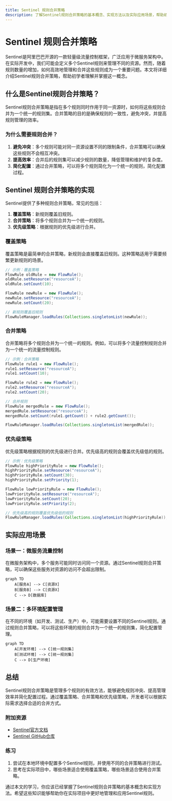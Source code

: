 ```yaml
---
title: Sentinel 规则合并策略
description: 了解Sentinel规则合并策略的基本概念、实现方法以及实际应用场景，帮助初学者掌握如何高效管理Sentinel规则。
---
```


# Sentinel 规则合并策略

Sentinel是阿里巴巴开源的一款轻量级流量控制框架，广泛应用于微服务架构中。在实际开发中，我们可能会定义多个Sentinel规则来管理不同的资源。然而，随着规则数量的增加，如何高效地管理和合并这些规则成为一个重要问题。本文将详细介绍Sentinel规则合并策略，帮助初学者理解并掌握这一概念。

## 什么是Sentinel规则合并策略？

Sentinel规则合并策略是指在多个规则同时作用于同一资源时，如何将这些规则合并为一个统一的规则集。合并策略的目的是确保规则的一致性，避免冲突，并提高规则管理的效率。

### 为什么需要规则合并？

1. **避免冲突**：多个规则可能对同一资源设置不同的限制条件，合并策略可以确保这些规则不会相互冲突。
2. **提高效率**：合并后的规则集可以减少规则的数量，降低管理和维护的复杂度。
3. **简化配置**：通过合并策略，可以将多个规则简化为一个统一的规则，简化配置过程。

## Sentinel 规则合并策略的实现

Sentinel提供了多种规则合并策略，常见的包括：

1. **覆盖策略**：新规则覆盖旧规则。
2. **合并策略**：将多个规则合并为一个统一的规则。
3. **优先级策略**：根据规则的优先级进行合并。

### 覆盖策略

覆盖策略是最简单的合并策略，新规则会直接覆盖旧规则。这种策略适用于需要频繁更新规则的场景。

```java
// 示例：覆盖策略
FlowRule oldRule = new FlowRule();
oldRule.setResource("resourceA");
oldRule.setCount(10);

FlowRule newRule = new FlowRule();
newRule.setResource("resourceA");
newRule.setCount(20);

// 新规则覆盖旧规则
FlowRuleManager.loadRules(Collections.singletonList(newRule));
```

### 合并策略

合并策略将多个规则合并为一个统一的规则。例如，可以将多个流量控制规则合并为一个统一的流量控制规则。

```java
// 示例：合并策略
FlowRule rule1 = new FlowRule();
rule1.setResource("resourceA");
rule1.setCount(10);

FlowRule rule2 = new FlowRule();
rule2.setResource("resourceA");
rule2.setCount(20);

// 合并规则
FlowRule mergedRule = new FlowRule();
mergedRule.setResource("resourceA");
mergedRule.setCount(rule1.getCount() + rule2.getCount());

FlowRuleManager.loadRules(Collections.singletonList(mergedRule));
```

### 优先级策略

优先级策略根据规则的优先级进行合并。优先级高的规则会覆盖优先级低的规则。

```java
// 示例：优先级策略
FlowRule highPriorityRule = new FlowRule();
highPriorityRule.setResource("resourceA");
highPriorityRule.setCount(30);
highPriorityRule.setPriority(1);

FlowRule lowPriorityRule = new FlowRule();
lowPriorityRule.setResource("resourceA");
lowPriorityRule.setCount(20);
lowPriorityRule.setPriority(2);

// 优先级高的规则覆盖优先级低的规则
FlowRuleManager.loadRules(Collections.singletonList(highPriorityRule));
```

## 实际应用场景

### 场景一：微服务流量控制

在微服务架构中，多个服务可能同时访问同一个资源。通过Sentinel规则合并策略，可以确保这些服务对资源的访问不会超出限制。

```mermaid
graph TD
    A[服务A] --> C[资源X]
    B[服务B] --> C[资源X]
    C --> D[数据库]
```

### 场景二：多环境配置管理

在不同的环境（如开发、测试、生产）中，可能需要设置不同的Sentinel规则。通过规则合并策略，可以将这些环境的规则合并为一个统一的规则集，简化配置管理。

```mermaid
graph TD
    A[开发环境] --> C[统一规则集]
    B[测试环境] --> C[统一规则集]
    C --> D[生产环境]
```

## 总结

Sentinel规则合并策略是管理多个规则的有效方法，能够避免规则冲突、提高管理效率并简化配置过程。通过覆盖策略、合并策略和优先级策略，开发者可以根据实际需求选择合适的合并方式。

### 附加资源

- [Sentinel官方文档](https://sentinelguard.io/)
- [Sentinel GitHub仓库](https://github.com/alibaba/Sentinel)

### 练习

1. 尝试在本地环境中配置多个Sentinel规则，并使用不同的合并策略进行测试。
2. 思考在实际项目中，哪些场景适合使用覆盖策略，哪些场景适合使用合并策略。

通过本文的学习，你应该已经掌握了Sentinel规则合并策略的基本概念和实现方法。希望这些知识能够帮助你在实际项目中更好地管理和应用Sentinel规则。